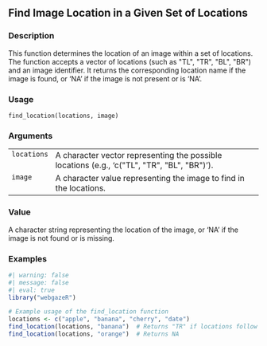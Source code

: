 ## Find Image Location in a Given Set of Locations {.unnumbered}


### Description

This function determines the location of an image within a set of locations.
The function accepts a vector of locations (such as &quot;TL&quot;, &quot;TR&quot;, &quot;BL&quot;, &quot;BR&quot;) and an image identifier.
It returns the corresponding location name if the image is found, or 'NA' if the image is not present or is 'NA'.



### Usage

<pre><code class='language-R'>find_location(locations, image)
</code></pre>


### Arguments

<table>
<tr><td style = "white-space: collapse; font-family: monospace; vertical-align: top"><code id="locations">locations</code></td>
<td>
A character vector representing the possible locations (e.g., 'c(&quot;TL&quot;, &quot;TR&quot;, &quot;BL&quot;, &quot;BR&quot;)').
</td></tr>
<tr><td style = "white-space: collapse; font-family: monospace; vertical-align: top"><code id="image">image</code></td>
<td>
A character value representing the image to find in the locations.
</td></tr>
</table>


### Value

A character string representing the location of the image, or 'NA' if the image is not found or is missing.



### Examples
::: {.to-webr}
```r
#| warning: false
#| message: false
#| eval: true
library("webgazeR")

# Example usage of the find_location function
locations <- c("apple", "banana", "cherry", "date")
find_location(locations, "banana")  # Returns "TR" if locations follow c("TL", "TR", "BL", "BR")
find_location(locations, "orange")  # Returns NA



```
:::
